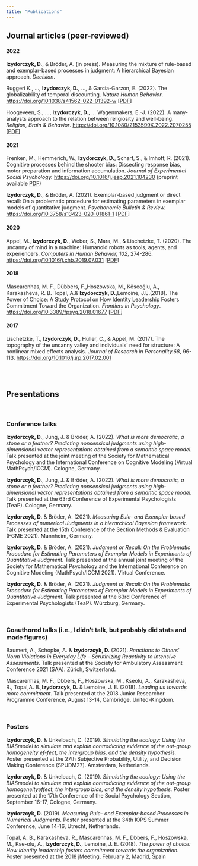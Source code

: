 ```yaml
---
title: "Publications"
---
```



##  <i class="bi bi-book"></i> Journal articles (peer-reviewed)


#### 2022

**Izydorczyk, D.**, & Bröder, A. (in press). Measuring the mixture of rule-based and exemplar-based processes in judgment: A hierarchical Bayesian approach. _Decision_.

Ruggeri K., ..., **Izydorczyk, D.**, ..., &  Garcia-Garzon, E. (2022). The globalizability of  temporal discounting. _Nature Human Behavior_.  [https://doi.org/10.1038/s41562-022-01392-w](https://doi.org/10.1038/s41562-022-01392-w) [[PDF](https://www.nature.com/articles/s41562-022-01392-w)]

Hoogeveen, S., ..., **Izydorczyk, D.**, ... Wagenmakers, E.-J. (2022). A many-analysts approach to the relation between religiosity and well-being. _Religion, Brain & Behavior_. [https://doi.org/10.1080/2153599X.2022.2070255](https://doi.org/10.1080/2153599X.2022.2070255)  [[PDF](https://www.tandfonline.com/doi/full/10.1080/2153599X.2022.2070263?scroll=top&needAccess=true)]


#### 2021

Frenken, M., Hemmerich, W., **Izydorczyk, D.**, Scharf, S., & Imhoff, R. (2021).  Cognitive processes behind the shooter bias: Dissecting response bias, motor preparation and information accumulation. _Journal of Experimental Social Psychology._ [https://doi.org/10.1016/j.jesp.2021.104230](https://doi.org/10.1016/j.jesp.2021.104230)  (preprint available [PDF](https://psyarxiv.com/eagwt/)) 

**Izydorczyk, D.**, & Bröder, A. (2021).  Exemplar-based judgment or direct recall: On a problematic procedure for estimating parameters in exemplar models of quantitative judgment. _Psychonomic Bulletin & Review._  [https://doi.org/10.3758/s13423-020-01861-1](https://doi.org/10.3758/s13423-020-01861-1) [[PDF](https://link.springer.com/content/pdf/10.3758/s13423-020-01861-1.pdf)]

#### 2020

Appel, M., **Izydorczyk, D.**, Weber, S., Mara, M., & Lischetzke, T. (2020). The uncanny of mind in a machine: Humanoid robots as tools, agents, and experiencers. _Computers in Human Behavior, 102_, 274-286.  [https://doi.org/10.1016/j.chb.2019.07.031](https://doi.org/10.1016/j.chb.2019.07.031) [[PDF](https://www.mcm.uni-wuerzburg.de/fileadmin/06110000/Lehrstuhl_f_Kommunikationspsychologie_u_Neue_Medien/Dateien/Markus_Appel/Publikationen_ab_2019/Appel_et_al__Preprint__Mind_and_Machine.pdf)]


#### 2018 

Mascarenhas, M. F., Dübbers, F.,Hoszowska, M., Köseoğlu, A., Karakasheva, R. B. Topal, A.& **Izydorczyk, D.**,Lemoine, J.E.(2018). The Power of Choice: A Study Protocol on How Identity Leadership Fosters Commitment Toward the Organization. _Frontiers in Psychology_.  [https://doi.org/10.3389/fpsyg.2018.01677](https://doi.org/10.3389/fpsyg.2018.01677) [[PDF](https://www.frontiersin.org/articles/10.3389/fpsyg.2018.01677/pdf)]

#### 2017

Lischetzke, T., **Izydorczyk, D.**, Hüller, C., & Appel, M. (2017). The topography of the uncanny valley and individuals’ need for structure: A nonlinear mixed effects analysis. _Journal of Research in Personality.68_, 96-113. [https://doi.org/10.1016/j.jrp.2017.02.001](https://doi.org/10.1016/j.jrp.2017.02.001) 

<br/><br/>

## <i class="bi bi-easel3"></i> Presentations

<br/>

### <i class="bi bi-mic"></i> Conference talks

**Izydorzcyk,  D.**, Jung, J. & Bröder,  A. (2022). *What is more democratic, a stone or a feather? Predicting nonsensical judgments using high-dimensional vector representations obtained from a semantic space model.*  Talk presented at the  joint meeting of the Society for Mathematical Psychology and the International Conference on Cognitive Modeling (Virtual MathPsych/ICCM). Cologne, Germany.

**Izydorzcyk,  D.**, Jung, J. & Bröder,  A. (2022). *What is more democratic, a stone or a feather? Predicting nonsensical judgments using high-dimensional vector representations obtained from a semantic space model.*  Talk presented at the 63rd Conference of Experimental Psychologists (TeaP). Cologne, Germany.

**Izydorzcyk,  D.** & Bröder,  A. (2021). *Measuring Eule‐ and Exemplar‐based Processes of numerical Judgments in a hierarchical Bayesian framework.*  Talk presented at the  15th Conference of the Section Methods & Evaluation (FGME 2021). Mannheim, Germany.

**Izydorzcyk,  D.** & Bröder,  A. (2021). *Judgment or Recall: On the Problematic Procedure for Estimating Parameters of Exemplar Models in Experiments of Quantitative Judgment.*  Talk presented at the  annual joint meeting of the Society for Mathematical Psychology and the International Conference on Cognitive Modeling (MathPsych/ICCM 2021). Virtual Conference.

**Izydorzcyk,  D.** & Bröder,  A. (2021). *Judgment or Recall: On the Problematic Procedure for Estimating Parameters of Exemplar Models in Experiments of Quantitative Judgment.*  Talk presented at the 63rd Conference of Experimental Psychologists (TeaP). Würzburg, Germany.

<br/>

### <i class="bi bi-people-fill"></i> Coauthored talks (i.e., I didn't talk, but probably did stats and made figures)

Baumert, A., Schopke, A. & **Izydorzcyk,  D.** (2021). *Reactions to Others‘ Norm Violations in Everyday Life – Scrutinizing Reactivity to Intensive Assessments.*  Talk presented at the Society for Ambulatory Assessment Conference 2021 (SAA). Zürich, Switzerland.

Mascarenhas, M. F., Dbbers, F., Hoszowska, M., Kseolu, A., Karakasheva, R., Topal,A. B.,**Izydorzcyk, D.** & Lemoine, J. E. (2018). *Leading us towards more commitment*. Talk presented at the 2018 Junior Researcher Programme Conference, August 13-14, Cambridge, United-Kingdom.

<br/>

### <i class="bi bi-easel"></i> Posters

**Izydorzcyk,  D.** & Unkelbach,  C. (2019). *Simulating the ecology:  Using the BIASmodel to simulate and explain contradicting evidence of the out-group homogeneity ef-fect, the intergroup bias, and the density hypothesis.*  Poster presented at the 27th Subjective Probability, Utility, and Decision Making Conference (SPUDM27). Amsterdam, Netherlands.

**Izydorzcyk,  D.** & Unkelbach,  C. (2019). *Simulating the ecology:  Using the BIASmodel  to  simulate  and  explain  contradicting  evidence  of  the  out-group  homogeneityeffect, the intergroup bias, and the density hypothesis.*  Poster presented at the 17th Conference of the Social Psychology Section, September 16-17, Cologne, Germany.

**Izydorzcyk,  D.** (2019). *Measuring  Rule-  and  Exemplar-based  Processes  in  Numerical Judgments.*  Poster presented at the 34th IOPS Summer Conference, June 14-16, Utrecht, Netherlands.

Topal, A. B., Karakasheva, R., Mascarenhas, M. F., Dbbers, F., Hoszowska, M., Kse-olu, A., **Izydorzcyk, D.**, Lemoine, J. E. (2018). *The power of choice:  How identity leadership fosters commitment towards the organization.*  Poster presented at the 2018 jMeeting, February 2, Madrid, Spain